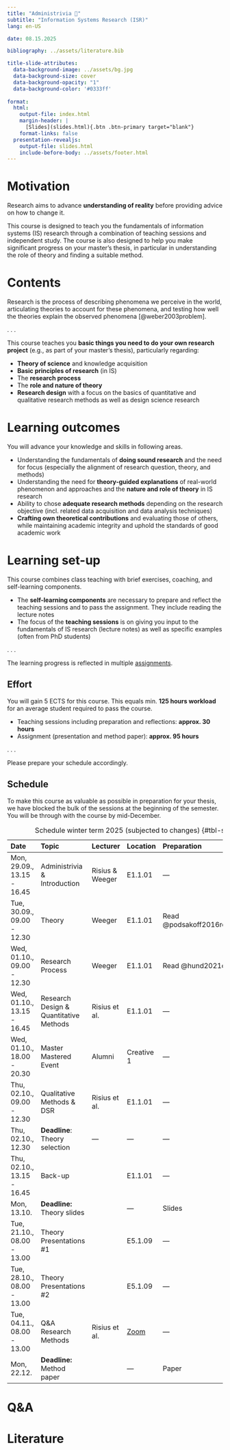 ```yaml
---
title: "Administrivia 🧐"  
subtitle: "Information Systems Research (ISR)"
lang: en-US

date: 08.15.2025

bibliography: ../assets/literature.bib

title-slide-attributes:
  data-background-image: ../assets/bg.jpg
  data-background-size: cover
  data-background-opacity: "1"
  data-background-color: '#0333ff'
  
format:
  html:
    output-file: index.html
    margin-header: |
      [Slides](slides.html){.btn .btn-primary target="blank"}
    format-links: false  
  presentation-revealjs:
    output-file: slides.html 
    include-before-body: ../assets/footer.html
---
```


# Motivation {.vertical-center background-color="#0333ff"}

::: large
Research aims to advance **understanding of reality** before providing advice on how to change it.
:::

::: notes
This course is designed to teach you the fundamentals of information systems (IS) research through a combination of teaching sessions and independent study. The course is also designed to help you make significant progress on your master's thesis, in particular in understanding the role of theory and finding a suitable method.
:::

# Contents

Research is the process of describing phenomena we perceive in the world, articulating theories to account for these 
phenomena, and testing how well the theories explain the observed phenomena [@weber2003problem].

. . .

This course teaches you **basic things you need to do your own research project** (e.g., as part of your master's thesis), particularly regarding:

::: incremental
-   **Theory of science** and knowledge acquisition
-   **Basic principles of research** (in IS)
-   The **research process**
-   The **role and nature of theory**
-   **Research design** with a focus on the basics of quantitative and qualitative research methods as well as design science research
:::

# Learning outcomes

You will advance your knowledge and skills in following areas.

::: incremental
-   Understanding the fundamentals of **doing sound research** and the need for focus (especially the alignment of research question, theory, and methods)
-   Understanding the need for **theory-guided explanations** of real-world phenomenon and approaches and the **nature and role of theory** in IS research
-   Ability to chose **adequate research methods** depending on the research objective (incl. related data acquisition and data analysis techniques)
-   **Crafting own theoretical contributions** and evaluating those of others, while maintaining academic integrity and uphold the standards of good academic work
:::

# Learning set-up

This course combines class teaching with brief exercises, coaching, and self-learning components.

::: incremental
-   The **self-learning components** are necessary to prepare and reflect the teaching sessions and to pass the assignment. They include reading the lecture notes
-   The focus of the **teaching sessions** is on giving you input to the fundamentals of IS research (lecture notes) as well as specific examples (often from PhD students)
:::

. . .

The learning progress is reflected in multiple [assignments](../assignment/).

## Effort

You will gain 5 ECTS for this course. This equals min. **125 hours workload** for an average student required to pass the course.

::: incremental
-   Teaching sessions including preparation and reflections: **approx. 30 hours**
-   Assignment (presentation and method paper): **approx. 95 hours**
:::

. . .

Please prepare your schedule accordingly.

## Schedule {.scrollable .smaller}

::: notes
To make this course as valuable as possible in preparation for your thesis, we have blocked the bulk of the sessions at the beginning of the semester. You will be through with the course by mid-December.
:::

::: column-page-right

| Date                       | Topic                                  | Lecturer        | Location   | Preparation                        |
|:---------------------------|:---------------------------------------|-----------------|:-----------|:-----------------------------------|
| Mon, 29.09., 13.15 - 16.45 | Administrivia & Introduction           | Risius & Weeger | E1.1.01    | —                                  |
| Tue, 30.09., 09.00 - 12.30 | Theory                                 | Weeger          | E1.1.01    | Read @podsakoff2016recommendations |
| Wed, 01.10., 09.00 - 12.30 | Research Process                       | Weeger          | E1.1.01    | Read @hund2021digital              |
| Wed, 01.10., 13.15 - 16.45 | Research Design & Quantitative Methods | Risius et al.   | E1.1.01    | —                                  |
| Wed, 01.10., 18.00 - 20.30 | Master Mastered Event                  | Alumni          | Creative 1 | —                                  |
| Thu, 02.10., 09.00 - 12.30 | Qualitative Methods & DSR              | Risius et al.   | E1.1.01    | —                                  |
| Thu, 02.10., 12.30         | **Deadline**: Theory selection         | —               | —          | —                                  |
| Thu, 02.10., 13.15 - 16.45 | Back-up                                |                 | E1.1.01    | —                                  |
| Mon, 13.10.                | **Deadline:** Theory slides            |                 | —          | Slides                             |
| Tue, 21.10., 08.00 - 13.00 | Theory Presentations #1                |                 | E5.1.09    | —                                  |
| Tue, 28.10., 08.00 - 13.00 | Theory Presentations #2                |                 | E5.1.09    | —                                  |
| Tue, 04.11., 08.00 - 13.00 | Q&A Research Methods                   | Risius et al.   | [Zoom](https://hs-neu-ulm.zoom-x.de/j/61365725180?pwd=HrlaBtHQx9OZSzK0f0AGPMEw96APbP.1)   | —                                  |
| Mon, 22.12.                | **Deadline:** Method paper             |                 | —          | Paper                              |

: Schedule winter term 2025 (subjected to changes) {#tbl-schedule}
:::

# Q&A {.html-hidden .unlisted .headline-only background-image="../assets/bg.jpg"}

# Literature {visibility="hidden"}

::: {#refs}
:::